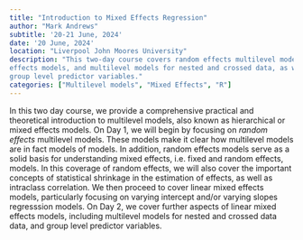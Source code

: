 ```yaml
---
title: "Introduction to Mixed Effects Regression"
author: "Mark Andrews"
subtitle: '20-21 June, 2024'
date: '20 June, 2024'
location: "Liverpool John Moores University"
description: "This two-day course covers random effects multilevel models, linear mixed
effects models, and multilevel models for nested and crossed data, as well as
group level predictor variables."
categories: ["Multilevel models", "Mixed Effects", "R"]
---
```


In this two day course, we provide a comprehensive practical and theoretical introduction to multilevel models, also known as hierarchical or mixed effects models.
On Day 1, we will begin by focusing on *random effects* multilevel models.
These models make it clear how multilevel models are in fact models of models.
In addition, random effects models serve as a solid basis for understanding mixed effects, i.e. fixed and random effects, models.
In this coverage of random effects, we will also cover the important concepts of statistical shrinkage in the estimation of effects, as well as intraclass correlation.
We then proceed to cover linear mixed effects models, particularly focusing on varying intercept and/or varying slopes regresssion models.
On Day 2, we cover further aspects of linear mixed effects models, including multilevel models for nested and crossed data data, and group level predictor variables.
